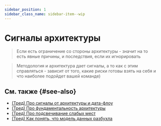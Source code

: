 ```yaml
---
sidebar_position: 1
sidebar_class_name: sidebar-item--wip
---
```



# Сигналы архитектуры

<WIP ticket="194" />

> Если есть ограничение со стороны архитектуры - значит на то есть явные причины, и последствия, если их игнорировать

> Методология и архитектура дает сигналы, а то как с этим справляться - зависит от того, какие риски готовы взять на себя и что наиболее подойдет вашей команде)

## См. также {#see-also}

- [(Тред) Про сигналы от архитектуры и дата-флоу](https://t.me/feature_sliced/2070)
- [(Тред) Про фундаментальность архитектуры](https://t.me/feature_sliced/2492)
- [(Тред) Про подсвечивание слабых мест](https://t.me/feature_sliced/3979)
- [(Тред) Как понять, что модель данных разбухла](https://t.me/feature_sliced/4228)
